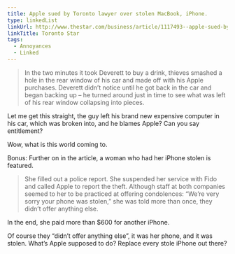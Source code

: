 ```yaml
---
title: Apple sued by Toronto lawyer over stolen MacBook, iPhone.
type: linkedList
linkUrl: http://www.thestar.com/business/article/1117493--apple-sued-by-toronto-lawyer-over-stolen-macbook-iphone-are-companies-liable
linkTitle: Toronto Star
tags:
  - Annoyances
  - Linked
---
```


> In the two minutes it took Deverett to buy a drink, thieves smashed a hole in the rear window of his car and made off with his Apple purchases. Deverett didn’t notice until he got back in the car and began backing up – he turned around just in time to see what was left of his rear window collapsing into pieces.

Let me get this straight, the guy left his brand new expensive computer in his car, which was broken into, and he blames Apple? Can you say entitlement?

Wow, what is this world coming to.

Bonus: Further on in the article, a woman who had her iPhone stolen is featured.

> She filled out a police report. She suspended her service with Fido and called Apple to report the theft. Although staff at both companies seemed to her to be practiced at offering condolences: “We’re very sorry your phone was stolen,” she was told more than once, they didn’t offer anything else.

In the end, she paid more than $600 for another iPhone.

Of course they “didn’t offer anything else”, it was her phone, and it was stolen. What’s Apple supposed to do? Replace every stole iPhone out there?
